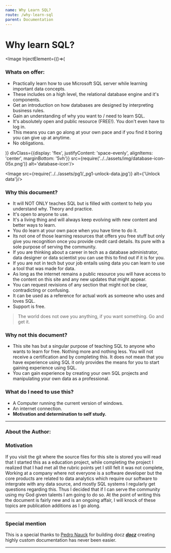 ```yaml
---
name: Why Learn SQL?
route: /why-learn-sql
parent: Documentation
---
```

<style jsx="true" global="true">{`
    .author-creds h2{
        margin: 0;
    }
    [alt="fpimage"]:parent{
        align-text: center;
    }
    .btn{
        font-size: 1.5em;
        padding: 10px 5px;
    }
    [alt="unlock-sql"]:parent{
        display: flex;
    }
    [alt="unlock-sql"] {
        position: relative;
        width: 100%;
        height: 10%;
    }
    li{
        list-style-position: outside;
    }
    li h5{
        margin: 0;
    }
    li span{
        color: black;
        font-size: 0.75em;
    }
`}</style>

# Why learn SQL?

<Image InjectElement={()=>(
<div style={{position: 'relative'}}>
	<h3>Whats on offer:</h3>
	<ul>
		<li>Practically learn how to use Microsoft SQL server while learning important data concepts.</li>
		<li>These includes on a high level, the relational database engine and it's components.</li>
		<li>Get an introduction on how databases are designed by interpreting business rules.</li>
		<li>Gain an understanding of why you want to / need to learn SQL.</li>
		<li>It's absolutely open and public resource (FREE!). You don't even have to log in.</li>
		<li>This means you can go along at your own pace and if you find it boring you can give up at anytime.</li>
		<li>No obligations.</li>
	</ul>
</div>)} divClass={{display: 'flex', justifyContent: 'space-evenly', alignItems: 'center', marginBottom: '5vh'}} src={require('../../assets/img/database-icon-05x.png')} alt='database-icon'/>




<Image src={require('../../assets/pg1/_pg1-unlock-data.jpg')} alt={'Unlock data'}/>

### Why this document?

- It will NOT ONLY teaches SQL but is filled with content to help you understand why. Theory and practice.
- It's open to anyone to use.
- It's a living thing and will always keep evolving with new content and better ways to learn.
- You do learn at your own pace when you have time to  do it.
- Its not one of those learning resources that offers you free stuff but only give you recognition once you provide credit card details. Its pure with a sole purpose of serving the community.
- If you are thinking about a career in tech as a database administrator, data designer or data scientist you can use this to find out if it is for you.
- If you are not in tech but your job entails using data you can learn to use a tool that was made for data.
- As long as the internet remains a public resource you will have access to the content on this site and any new updates that might appear.
- You can request revisions of any section that might not be clear, contradicting or confusing.
- It can be used as a reference for actual work as someone who uses and loves SQL.
- Support is free. 

> The world does not owe you anything, if you want something. Go and get it.

### Why not this document?

*   This site has but a singular purpose of teaching SQL to anyone who wants to learn for free. Nothing more and nothing less. You will not receive a certification and by completing this. It does not mean that you have experience using SQL it only provides the means for you to start gaining experience using SQL. 
*   You can gain experience by creating your own SQL projects and manipulating your own data as a professional.


### What do I need to use this? 

* A Computer running the current version of windows. 
* An internet connection.
* **Motivation and determination to self study.**

---
### About the Author:

<AboutAuthor callBadge={false}/>

### Motivation

If you visit the git where the source files for this site is stored you will read that I started this as a education project, while completing the project I realized that I had met all the rubric points yet I still felt it was not complete, Working at a company where not everyone is a software developer but the core products are related to data analytics which require our software to intergrate with any data source, and mostly SQL systems I regularly get questions regarding this. Thus I decided that if I can serve the community using my God given talents I am going to do so. At the point of writing this the document is fairly new and is an ongoing affair, I will knock of these topics are publication additions as I go along. 

---

### Special mention

This is a special thanks to [Pedro Nauck](https://github.com/pedronauck) for building docz ***[docz](https://www.docz.site/)*** creating highly custom documentation has never been easier.

---